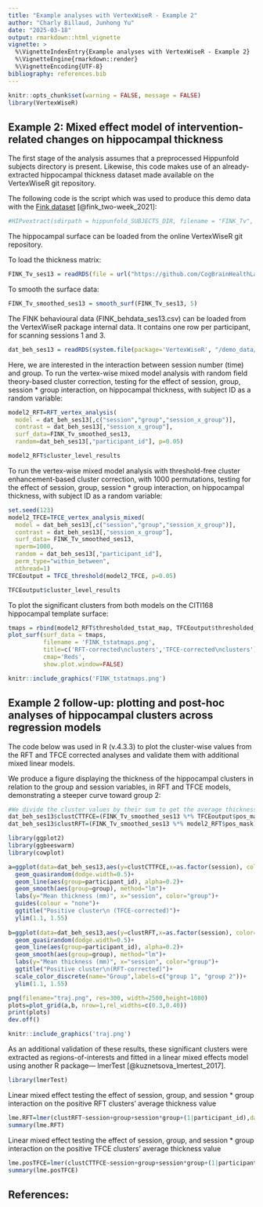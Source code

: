 ```yaml
---
title: "Example analyses with VertexWiseR - Example 2"
author: "Charly Billaud, Junhong Yu"
date: "2025-03-18"
output: rmarkdown::html_vignette
vignette: >
  %\VignetteIndexEntry{Example analyses with VertexWiseR - Example 2}
  %\VignetteEngine{rmarkdown::render}
  %\VignetteEncoding{UTF-8}
bibliography: references.bib
---
```


```r
knitr::opts_chunk$set(warning = FALSE, message = FALSE) 
library(VertexWiseR)
```

## Example 2: Mixed effect model of intervention-related changes on hippocampal thickness

The first stage of the analysis assumes that a preprocessed Hippunfold subjects directory is present. Likewise, this code makes use of an already-extracted hippocampal thickness dataset made available on the VertexWiseR git repository.

The following code is the script which was used to produce this demo data with the [Fink dataset](https://openneuro.org/datasets/ds003799/versions/2.0.0) [@fink_two-week_2021]:

```r
#HIPvextract(sdirpath = hippunfold_SUBJECTS_DIR, filename = "FINK_Tv", measure = "thickness", subj_ID = T)
```

The hippocampal surface can be loaded from the online VertexWiseR git repository. 

To load the thickness matrix:

```r
FINK_Tv_ses13 = readRDS(file = url("https://github.com/CogBrainHealthLab/VertexWiseR/blob/main/inst/demo_data/FINK_Tv_ses13.rds?raw=TRUE"))
```

To smooth the surface data:

```r
FINK_Tv_smoothed_ses13 = smooth_surf(FINK_Tv_ses13, 5)
```

The FINK behavioural data (FINK_behdata_ses13.csv) can be loaded from the VertexWiseR package internal data. It contains one row per participant, for scanning sessions 1 and 3. 

```r
dat_beh_ses13 = readRDS(system.file(package='VertexWiseR', "/demo_data/FINK_behdata_ses13.rds"))
```


Here, we are interested in the interaction between session number (time) and group. To run the vertex-wise mixed model analysis with random field theory-based cluster correction, testing for the effect of session, group, session \* group interaction, on hippocampal thickness, with subject ID as a random variable:

```r
model2_RFT=RFT_vertex_analysis(
  model = dat_beh_ses13[,c("session","group","session_x_group")],
  contrast = dat_beh_ses13[,"session_x_group"],
  surf_data=FINK_Tv_smoothed_ses13,
  random=dat_beh_ses13[,"participant_id"], p=0.05)
```
```r
model2_RFT$cluster_level_results
```

To run the vertex-wise mixed model analysis with threshold-free cluster enhancement-based cluster correction, with 1000 permutations, testing for the effect of session, group, session \* group interaction, on hippocampal thickness, with subject ID as a random variable:

```r
set.seed(123)
model2_TFCE=TFCE_vertex_analysis_mixed(
  model = dat_beh_ses13[,c("session","group","session_x_group")], 
  contrast = dat_beh_ses13[,"session_x_group"], 
  surf_data= FINK_Tv_smoothed_ses13, 
  nperm=1000, 
  random = dat_beh_ses13[,"participant_id"], 
  perm_type="within_between", 
  nthread=1) 
TFCEoutput = TFCE_threshold(model2_TFCE, p=0.05)
```

```r
TFCEoutput$cluster_level_results
```

To plot the significant clusters from both models on the CITI168 hippocampal template surface:

```r
tmaps = rbind(model2_RFT$thresholded_tstat_map, TFCEoutput$thresholded_tstat_map)
plot_surf(surf_data = tmaps, 
          filename = 'FINK_tstatmaps.png', 
          title=c('RFT-corrected\nclusters','TFCE-corrected\nclusters'), 
          cmap='Reds',
          show.plot.window=FALSE)
```

```r
knitr::include_graphics('FINK_tstatmaps.png')
```

## Example 2 follow-up: plotting and post-hoc analyses of hippocampal clusters across regression models

The code below was used in R (v.4.3.3) to plot the cluster-wise values from the RFT and TFCE corrected analyses and validate them with additional mixed linear models.

We produce a figure displaying the thickness of the hippocampal clusters in relation to the group and session variables, in RFT and TFCE models, demonstrating a steeper curve toward group 2: 

```r
#We divide the cluster values by their sum to get the average thickness per vertex
dat_beh_ses13$clustCTTFCE=(FINK_Tv_smoothed_ses13 %*% TFCEoutput$pos_mask)/sum(TFCEoutput$pos_mask>0)
dat_beh_ses13$clustRFT=(FINK_Tv_smoothed_ses13 %*% model2_RFT$pos_mask)/sum(model2_RFT$pos_mask>0)

library(ggplot2)
library(ggbeeswarm)
library(cowplot)

a=ggplot(data=dat_beh_ses13,aes(y=clustCTTFCE,x=as.factor(session), color=as.factor(group)))+
  geom_quasirandom(dodge.width=0.5)+
  geom_line(aes(group=participant_id), alpha=0.2)+
  geom_smooth(aes(group=group), method="lm")+
  labs(y="Mean thickness (mm)", x="session", color="group")+
  guides(colour = "none")+
  ggtitle("Positive cluster\n (TFCE-corrected)")+
  ylim(1.1, 1.55)
  
b=ggplot(data=dat_beh_ses13,aes(y=clustRFT,x=as.factor(session), color=as.factor(group)))+
  geom_quasirandom(dodge.width=0.5)+
  geom_line(aes(group=participant_id), alpha=0.2)+
  geom_smooth(aes(group=group), method="lm")+
  labs(y="Mean thickness (mm)", x="session", color="group")+
  ggtitle("Positive cluster\n(RFT-corrected)")+ 
  scale_color_discrete(name="Group",labels=c("group 1", "group 2"))+
  ylim(1.1, 1.55)

png(filename="traj.png", res=300, width=2500,height=1080)
plots=plot_grid(a,b, nrow=1,rel_widths=c(0.3,0.40))
print(plots)
dev.off()
```

```r
knitr::include_graphics('traj.png')
```

As an additional validation of these results, these significant clusters were extracted as regions-of-interests and fitted in a linear mixed effects model using another R package— lmerTest [@kuznetsova_lmertest_2017]. 

```r
library(lmerTest)
```

Linear mixed effect testing the effect of session, group, and session * group interaction on the positive RFT clusters' average thickness value


```r
lme.RFT=lmer(clustRFT~session+group+session*group+(1|participant_id),data =dat_beh_ses13 )
summary(lme.RFT)
```

Linear mixed effect testing the effect of session, group, and session * group interaction on the positive TFCE clusters' average thickness value

```r
lme.posTFCE=lmer(clustCTTFCE~session+group+session*group+(1|participant_id),data =dat_beh_ses13 )
summary(lme.posTFCE)
```
## References:
